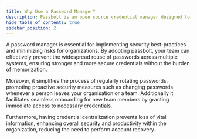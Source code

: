 ```yaml
---
title: Why Use a Password Manager?
description: Passbolt is an open source credential manager designed for collaboration.
hide_table_of_contents: true
sidebar_position: 2
---
```


A password manager is essential for implementing security best-practices and minimizing risks for organizations.
By adopting passbolt, your team can effectively prevent the widespread reuse of passwords across multiple
systems, ensuring stronger and more secure credentials without the burden of memorization.

Moreover, it simplifies the process of regularly rotating passwords, promoting proactive security measures such as
changing passwords whenever a person leaves your organisation or a team. Additionally it facilitates seamless
onboarding for new team members by granting immediate access to necessary credentials.

Furthermore, having credential centralization prevents loss of vital information, enhancing overall security
and productivity within the organization, reducing the need to perform account recovery.
